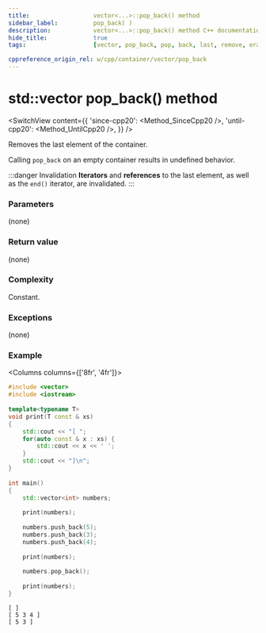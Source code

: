 ```yaml
---
title:					vector<...>::pop_back() method
sidebar_label:			pop_back( )
description:			vector<...>::pop_back() method C++ documentation
hide_title:				true
tags:					[vector, pop_back, pop, back, last, remove, erase]

cppreference_origin_rel: w/cpp/container/vector/pop_back
---
```



<!-- Terms -->

<!----------------- Codes ---------------------->

<!-- pop_back() -->

# std::vector pop_back() method

<SwitchView content={{
	'since-cpp20': <Method_SinceCpp20 />,
	'until-cpp20': <Method_UntilCpp20 />,
}} />

Removes the last element of the container.

Calling `pop_back` on an empty container results in <Tooltip title={Term_UndefinedBehaviour}>undefined behavior</Tooltip>.

:::danger Invalidation
**Iterators** and **references** to the last element, as well as the `end()` iterator, are invalidated.
:::

### Parameters

(none)

### Return value

(none)

### Complexity

Constant.

### Exceptions

(none)

### Example

<Columns columns={['8fr', '4fr']}>
<div>

```cpp title='Main.cpp' showLineNumbers
#include <vector>
#include <iostream>
 
template<typename T>
void print(T const & xs)
{
    std::cout << "[ ";
    for(auto const & x : xs) {
        std::cout << x << ' ';
    }
    std::cout << "]\n";
}
 
int main()
{
    std::vector<int> numbers;
 
    print(numbers); 
 
    numbers.push_back(5);
    numbers.push_back(3);
    numbers.push_back(4);
 
    print(numbers); 
 
    numbers.pop_back();
 
    print(numbers); 
}
```

</div>
<div>

```plaintext title="Output"
[ ]
[ 5 3 4 ]
[ 5 3 ]
```

</div>
</Columns>
